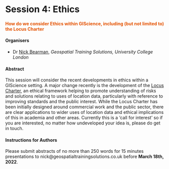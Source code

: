 # Session 4: Ethics
#### <span style="color:#E45201;">How do we consider Ethics within GIScience, including (but not limited to) the Locus Charter</span> {-}

#### Organisers {-}
- Dr [Nick Bearman](https://www.geospatialtrainingsolutions.co.uk/about-us/), *Geospatial Training Solutions, University College London* 

#### Abstract {-}
This session will consider the recent developments in ethics within a GIScience setting. A major change recently is the development of the [Locus Charter](https://t.co/rjvkagqJip), an ethical framework helping to promote understanding of risks and solutions relating to uses of location data, particularly with reference to improving standards and the public interest. While the Locus Charter has been initially designed around commercial work and the public sector, there are clear applications to wider uses of location data and ethical implications of this in academia and other areas. Currently this is a 'call for interest' so if you are interested, no matter how undeveloped your idea is, please do get in touch.

#### Instructions for Authors {-}
Please submit abstracts of no more than 250 words for 15 minutes presentations to nick@geospatialtrainingsolutions.co.uk before **March 18th, 2022**.
